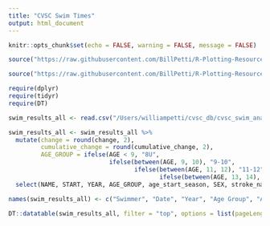 ```yaml
---
title: "CVSC Swim Times"
output: html_document
---
```


```r
knitr::opts_chunk$set(echo = FALSE, warning = FALSE, message = FALSE)
```

```r
source("https://raw.githubusercontent.com/BillPetti/R-Plotting-Resources/master/theme_bp_grey")

source("https://raw.githubusercontent.com/BillPetti/R-Plotting-Resources/master/tableau_colorblind_palette")

require(dplyr)
require(tidyr)
require(DT)

swim_results_all <- read.csv("/Users/williampetti/cvsc_db/cvsc_swim_analysis/swim_results_all.csv")

swim_results_all <- swim_results_all %>%
  mutate(change = round(change, 2), 
         cumulative_change = round(cumulative_change, 2),
         AGE_GROUP = ifelse(AGE < 9, "8U", 
                            ifelse(between(AGE, 9, 10), "9-10", 
                                   ifelse(between(AGE, 11, 12), "11-12", 
                                          ifelse(between(AGE, 13, 14), "13-14", "15-18"))))) %>%
  select(NAME, START, YEAR, AGE_GROUP, age_start_season, SEX, stroke_name, DISTANCE, TYPE, swim_order, SCORE, change, cumulative_change)

names(swim_results_all) <- c("Swimmer", "Date", "Year", "Age Group", "Age", "Gender", "Stroke", "Distance", "Meet Type", "Swim Order", "Time", "Change", "Cumuative Change")

DT::datatable(swim_results_all, filter = "top", options = list(pageLength = 20, columnDefs = list(list(className = 'dt-center', targets = 3:12))))
```